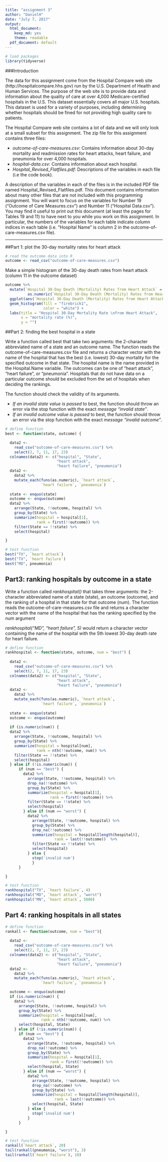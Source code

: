 ```yaml
---
title: "assignment 3"
author: "DanielH"
date: "July 7, 2017"
output:
  html_document:
    keep_md: yes
    theme: readable
  pdf_document: default
---
```


```r

# load packages
library(tidyverse)
```

###Introduction 

The data for this assignment come from the Hospital Compare web site (http://hospitalcompare.hhs.gov) run by the U.S. Department of Health and Human Services. The purpose of the web site is to provide data and information about the quality of care at over 4,000 Medicare-certified hospitals in the U.S. This dataset essentially covers all major U.S. hospitals. This dataset is used for a variety of purposes, including determining whether hospitals should be fined for not providing high quality care to patients.

The Hospital Compare web site contains a lot of data and we will only look at a small subset for this assignment. The zip file for this assignment contains three files:

* _outcome-of-care-measures.csv_: Contains information about 30-day mortality and readmission rates for heart attacks, heart failure, and pneumonia for over 4,000 hospitals.
* _hospital-data.csv_: Contains information about each hospital.
* _Hospital_Revised_Flatfiles.pdf_: Descriptions of the variables in each file (i.e the code book).

A description of the variables in each of the files is in the included PDF file named Hospital_Revised_Flatfiles.pdf. This document contains information about many other files that are not included with this programming assignment. You will want to focus on the variables for Number 19 ("Outcome of Care Measures.csv") and Number 11 ("Hospital Data.csv"). You may find it useful to print out this document (at least the pages for Tables 19 and 11) to have next to you while you work on this assignment. In particular, the numbers of the variables for each table indicate column indices in each table (i.e. "Hospital Name" is column 2 in the outcome-of-care-measures.csv file).

---


##Part 1: plot the 30-day mortality rates for heart attack

```r
# read the outcome data into R
outcome <- read_csv("outcome-of-care-measures.csv")
```

Make a simple histogram of the 30-day death rates from heart attack (column 11 in the outcome dataset)

```r
outcome %>%
  mutate(`Hospital 30-Day Death (Mortality) Rates from Heart Attack` =
          as.numeric(`Hospital 30-Day Death (Mortality) Rates from Heart Attack`)) %>%
  ggplot(aes(`Hospital 30-Day Death (Mortality) Rates from Heart Attack`)) +
  geom_histogram(fill = "firebrick1", 
                 color = "white") +
  labs(title = "Hospital 30-Day Mortality Rate \nfrom Heart Attack",
       x = "mortality rate (%)",
       y = "") 
```


##Part 2: finding the best hospital in a state

Write a function called best that take two arguments: the 2-character abbreviated name of a state and an outcome name. The function reads the outcome-of-care-measures.csv file and returns a character vector with the name of the hospital that has the best (i.e. lowest) 30-day mortality for the specified outcome in that state. The hospital name is the name provided in the Hospital.Name variable. The outcomes can be one of "heart attack", "heart failure", or "pneumonia". Hospitals that do not have data on a particular outcome should be excluded from the set of hospitals when deciding the rankings.

The function should check the validity of its arguments.

* _If an invalid state value is passed_ to best, the function should throw an error via the stop function with the exact _message "invalid state"_. 
* _If an invalid outcome value is passed_ to best, the function should throw an error via the stop function with the exact _message "invalid outcome"_.


```r

# define function
best <- function(state, outcome) {

  data2 <- 
    read_csv("outcome-of-care-measures.csv") %>%
    select(2, 7, 11, 17, 23)
  colnames(data2) <- c("hospital", "State",
                       "heart attack",
                       "heart failure", "pneumonia")
  data2 <- 
    data2 %>%
    mutate_each(funs(as.numeric), `heart attack`,
                `heart failure`, `pneumonia`)
  
  state <- enquo(state)
  outcome <- enquo(outcome)
  data2 %>%
    arrange(State, !!outcome, hospital) %>%
    group_by(State) %>%
    summarize(hospital = hospital[1],
              rank = first(!!outcome)) %>%
    filter(State == !!state) %>%
    select(hospital)

}

# test function
best("TX", `heart attack`)
best("TX", `heart failure`)
best("MD", pneumonia)
```



## Part3: ranking hospitals by outcome in a state

Write a function called _rankhospital()_ that takes three arguments: the 2-character abbreviated name of a state (state), an outcome (outcome), and the ranking of a hospital in that state for that outcome (num). The function reads the outcome-of-care-measures.csv file and returns a character vector with the name of the hospital that has the ranking specified by the num argument

_rankhospital("MD", "heart failure", 5)_ would return a character vector containing the name of the hospital with the 5th lowest 30-day death rate for heart failure.

```r

# define function
rankhospital <- function(state, outcome, num = "best") {
  
  data2 <- 
    read_csv("outcome-of-care-measures.csv") %>%
    select(2, 7, 11, 17, 23)
  colnames(data2) <- c("hospital", "State",
                       "heart attack",
                       "heart failure", "pneumonia")
  data2 <- 
    data2 %>%
    mutate_each(funs(as.numeric), `heart attack`,
                `heart failure`, `pneumonia`)
  
  state <- enquo(state)
  outcome <- enquo(outcome)
  
  if (is.numeric(num)) {
  data2 %>%
    arrange(State, !!outcome, hospital) %>%
    group_by(State) %>%
    summarize(hospital = hospital[num],
              rank = nth(!!outcome, num)) %>%
    filter(State == !!state) %>%
    select(hospital)
  } else if (!is.numeric(num)) {
      if (num == "best") {
        data2 %>%
          arrange(State, !!outcome, hospital) %>%
          drop_na(!!outcome) %>%
          group_by(State) %>%
          summarize(hospital = hospital[1],
                    rank = first(!!outcome)) %>%
          filter(State == !!state) %>%
          select(hospital)
        } else if (num == "worst") {
          data2 %>%
            arrange(State, !!outcome, hospital) %>%
            group_by(State) %>%
            drop_na(!!outcome) %>%
            summarize(hospital = hospital[length(hospital)],
                      rank = last(!!outcome))  %>%
            filter(State == !!state) %>%
            select(hospital)
          } else {
            stop('invalid num')
            }
      }

}

# test function
rankhospital("TX", `heart failure`, 4)
rankhospital("MD", `heart attack`, "worst")
rankhospital("MN", `heart attack`, 5000)
```


## Part 4: ranking hospitals in all states

```r

# define function
rankall <- function(outcome, num = "best"){
  
  data2 <- 
    read_csv("outcome-of-care-measures.csv") %>%
    select(2, 7, 11, 17, 23)
  colnames(data2) <- c("hospital", "State",
                       "heart attack",
                       "heart failure", "pneumonia")
  data2 <- 
    data2 %>%
    mutate_each(funs(as.numeric), `heart attack`,
                `heart failure`, `pneumonia`)

  outcome <- enquo(outcome)
  if (is.numeric(num)) {
    data2 %>%
      arrange(State, !!outcome, hospital) %>%
      group_by(State) %>%
      summarize(hospital = hospital[num],
                rank = nth(!!outcome, num)) %>%
      select(hospital, State)
    } else if (!is.numeric(num)) {
      if (num == "best") {
        data2 %>%
          arrange(State, !!outcome, hospital) %>%
          drop_na(!!outcome) %>%
          group_by(State) %>%
          summarize(hospital = hospital[1],
                    rank = first(!!outcome)) %>%
          select(hospital, State)
        } else if (num == "worst") {
          data2 %>%
            arrange(State, !!outcome, hospital) %>%
            drop_na(!!outcome) %>%
            group_by(State) %>%
            summarize(hospital = hospital[length(hospital)],
                      rank = last(!!outcome)) %>%
            select(hospital, State)
          } else {
            stop('invalid num')
          }
      }

}

# test function
rankall(`heart attack`, 20)
tail(rankall(pneumonia, "worst"), 3) 
tail(rankall(`heart failure`), 10)
```




